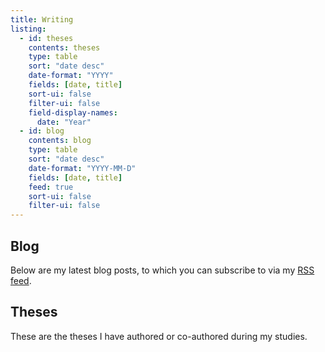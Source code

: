 ```yaml
---
title: Writing
listing: 
  - id: theses
    contents: theses
    type: table
    sort: "date desc"
    date-format: "YYYY"
    fields: [date, title]
    sort-ui: false
    filter-ui: false
    field-display-names:
      date: "Year"
  - id: blog
    contents: blog
    type: table
    sort: "date desc"
    date-format: "YYYY-MM-D"
    fields: [date, title]
    feed: true
    sort-ui: false
    filter-ui: false
---
```


## Blog

Below are my latest blog posts, to which you can subscribe to via my
[RSS feed](https://mackrics.com/blog.xml).


:::{#blog}
:::

## Theses

These are the theses I have authored or co-authored during my studies.

:::{#theses}
:::
